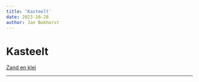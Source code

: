 ```yaml
---
title: 'Kasteelt'
date: 2023-10-28
author: Jan Bokhorst
---
```


# Kasteelt

[Zand en klei](./kasteelt-zand-en-klei.qmd)

---






       







